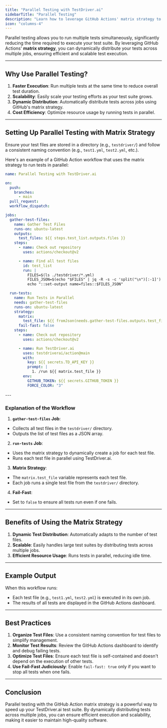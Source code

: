 ```yaml
---
title: "Parallel Testing with TestDriver.ai"
sidebarTitle: "Parallel Testing"
description: "Learn how to leverage GitHub Actions' matrix strategy to run TestDriver.ai tests in parallel, reducing execution time and improving scalability."
icon: "columns-4"
---
```


Parallel testing allows you to run multiple tests simultaneously, significantly reducing the time required to execute your test suite. By leveraging GitHub Actions' **matrix strategy**, you can dynamically distribute your tests across multiple jobs, ensuring efficient and scalable test execution.

---

## Why Use Parallel Testing?

1. **Faster Execution**: Run multiple tests at the same time to reduce overall test duration.
2. **Scalability**: Easily scale your testing efforts as your test suite grows.
3. **Dynamic Distribution**: Automatically distribute tests across jobs using GitHub's matrix strategy.
4. **Cost Efficiency**: Optimize resource usage by running tests in parallel.

---

## Setting Up Parallel Testing with Matrix Strategy

<Steps>
<Step titel="Organize Your Test Files">

Ensure your test files are stored in a directory (e.g., `testdriver/`) and follow a consistent naming convention (e.g., `test1.yml`, `test2.yml`, etc.).

</Step>

<Step title="Define the GitHub Action Workflow">

Here's an example of a GitHub Action workflow that uses the matrix strategy to run tests in parallel:

```yaml
name: Parallel Testing with TestDriver.ai

on:
  push:
    branches:
      - main
  pull_request:
  workflow_dispatch:

jobs:
  gather-test-files:
    name: Gather Test Files
    runs-on: ubuntu-latest
    outputs:
      test_files: ${{ steps.test_list.outputs.files }}
    steps:
      - name: Check out repository
        uses: actions/checkout@v2

      - name: Find all test files
        id: test_list
        run: |
          FILES=$(ls ./testdriver/*.yml)
          FILES_JSON=$(echo "$FILES" | jq -R -s -c 'split("\n")[:-1]')
          echo "::set-output name=files::$FILES_JSON"

  run-tests:
    name: Run Tests in Parallel
    needs: gather-test-files
    runs-on: ubuntu-latest
    strategy:
      matrix:
        test_file: ${{ fromJson(needs.gather-test-files.outputs.test_files) }}
      fail-fast: false
    steps:
      - name: Check out repository
        uses: actions/checkout@v2

      - name: Run TestDriver.ai
        uses: testdriverai/action@main
        with:
          key: ${{ secrets.TD_API_KEY }}
          prompt: |
            1. /run ${{ matrix.test_file }}
        env:
          GITHUB_TOKEN: ${{ secrets.GITHUB_TOKEN }}
          FORCE_COLOR: "3"
```

</Step>
</Steps>
---

### Explanation of the Workflow

1. **`gather-test-files` Job**:
  - Collects all test files in the `testdriver/` directory.
  - Outputs the list of test files as a JSON array.

2. **`run-tests` Job**:
  - Uses the matrix strategy to dynamically create a job for each test file.
  - Runs each test file in parallel using TestDriver.ai.

3. **Matrix Strategy**:
  - The `matrix.test_file` variable represents each test file.
  - Each job runs a single test file from the `testdriver/` directory.

4. **Fail-Fast**:
  - Set to `false` to ensure all tests run even if one fails.

---

## Benefits of Using the Matrix Strategy

1. **Dynamic Test Distribution**: Automatically adapts to the number of test files.
2. **Scalable**: Easily handles large test suites by distributing tests across multiple jobs.
3. **Efficient Resource Usage**: Runs tests in parallel, reducing idle time.

---

## Example Output

When this workflow runs:
- Each test file (e.g., `test1.yml`, `test2.yml`) is executed in its own job.
- The results of all tests are displayed in the GitHub Actions dashboard.

---

## Best Practices

1. **Organize Test Files**: Use a consistent naming convention for test files to simplify management.
2. **Monitor Test Results**: Review the GitHub Actions dashboard to identify and debug failing tests.
3. **Optimize Test Files**: Ensure each test file is self-contained and doesn't depend on the execution of other tests.
4. **Use Fail-Fast Judiciously**: Enable `fail-fast: true` only if you want to stop all tests when one fails.

---

## Conclusion

Parallel testing with the GitHub Action matrix strategy is a powerful way to speed up your TestDriver.ai test suite. By dynamically distributing tests across multiple jobs, you can ensure efficient execution and scalability, making it easier to maintain high-quality software.

